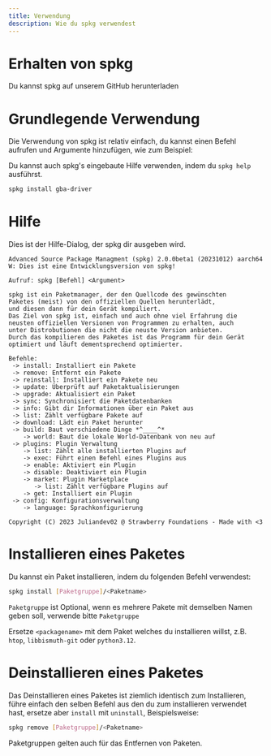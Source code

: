 ```yaml
---
title: Verwendung
description: Wie du spkg verwendest
---
```


# Erhalten von spkg

Du kannst spkg auf unserem GitHub herunterladen

# Grundlegende Verwendung

Die Verwendung von spkg ist relativ einfach, du kannst einen Befehl aufrufen und Argumente hinzufügen, wie zum Beispiel:

<Tip>Du kannst auch spkg's eingebaute Hilfe verwenden, indem du `spkg help` ausführst.</Tip>

```bash
spkg install gba-driver
```

# Hilfe

Dies ist der Hilfe-Dialog, der spkg dir ausgeben wird.

```
Advanced Source Package Managment (spkg) 2.0.0beta1 (20231012) aarch64
W: Dies ist eine Entwicklungsversion von spkg!

Aufruf: spkg [Befehl] <Argument>

spkg ist ein Paketmanager, der den Quellcode des gewünschten
Paketes (meist) von den offiziellen Quellen herunterlädt,
und diesen dann für dein Gerät kompiliert.
Das Ziel von spkg ist, einfach und auch ohne viel Erfahrung die
neusten offiziellen Versionen von Programmen zu erhalten, auch
unter Distrobutionen die nicht die neuste Version anbieten.
Durch das kompilieren des Paketes ist das Programm für dein Gerät
optimiert und läuft dementsprechend optimierter.

Befehle:
 -> install: Installiert ein Pakete
 -> remove: Entfernt ein Pakete
 -> reinstall: Installiert ein Pakete neu
 -> update: Überprüft auf Paketaktualisierungen
 -> upgrade: Aktualisiert ein Paket
 -> sync: Synchronisiert die Paketdatenbanken
 -> info: Gibt dir Informationen über ein Paket aus
 -> list: Zählt verfügbare Pakete auf
 -> download: Lädt ein Paket herunter
 -> build: Baut verschiedene Dinge *^____^*
    -> world: Baut die lokale World-Datenbank von neu auf
 -> plugins: Plugin Verwaltung
    -> list: Zählt alle installierten Plugins auf
    -> exec: Führt einen Befehl eines Plugins aus
    -> enable: Aktiviert ein Plugin
    -> disable: Deaktiviert ein Plugin
    -> market: Plugin Marketplace
       -> list: Zählt verfügbare Plugins auf
    -> get: Installiert ein Plugin
 -> config: Konfigurationsverwaltung
    -> language: Sprachkonfigurierung

Copyright (C) 2023 Juliandev02 @ Strawberry Foundations - Made with <3
```

# Installieren eines Paketes

Du kannst ein Paket installieren, indem du folgenden Befehl verwendest:

```bash
spkg install [Paketgruppe]/<Paketname>
```

`Paketgruppe` ist Optional, wenn es mehrere Pakete mit demselben Namen geben soll, verwende bitte `Paketgruppe`

Ersetze `<packagename>` mit dem Paket welches du installieren willst, z.B. `htop`, `libbismuth-git` oder `python3.12`.

# Deinstallieren eines Paketes

Das Deinstallieren eines Paketes ist ziemlich identisch zum Installieren, führe einfach den selben Befehl aus den du zum installieren verwendet hast,
ersetze aber `install` mit `uninstall`, Beispielsweise:

```bash
spkg remove [Paketgruppe]/<Paketname>
```

Paketgruppen gelten auch für das Entfernen von Paketen.